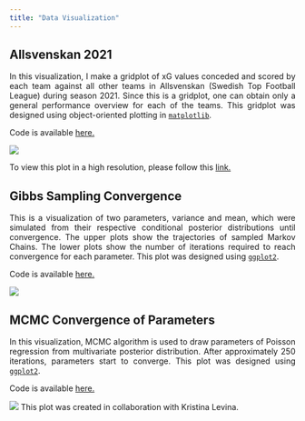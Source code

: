```yaml
---
title: "Data Visualization"
---
```

<style> body {text-align: justify} </style> <!-- Justify text. -->


## Allsvenskan 2021

In this visualization,
 I make a gridplot of xG values conceded and scored by each team against all other teams
 in Allsvenskan (Swedish Top Football League)
during season 2021. Since this is a gridplot, one can obtain only a general
performance overview for each of the teams. This gridplot was
designed using object-oriented plotting in [`matplotlib`](https://matplotlib.org/).

Code is available [here.](xG_for_against_subplots.ipynb)

![](./xg_subplots.png)

To view this plot in a high resolution,
please follow this [link.](https://raw.githubusercontent.com/faridmusayev/Swedish_Football_Analytics/main/allsvenskan/plots/xg_subplots.png)

## Gibbs Sampling Convergence
This is a visualization of two parameters, variance and mean, which
were simulated from their respective conditional posterior distributions until convergence. The upper
plots show the trajectories of sampled Markov Chains. The lower plots show the number of iterations
required to reach convergence for each parameter. This plot was designed using [`ggplot2`](https://ggplot2.tidyverse.org/).

Code is available [here.](gibbs_plot.qmd)


![](./gibbs_sampling.svg)

## MCMC Convergence of Parameters
In this visualization, MCMC algorithm is used to draw parameters of Poisson regression
from multivariate posterior distribution. After approximately 250 iterations, parameters
start to converge. This plot was designed using [`ggplot2`](https://ggplot2.tidyverse.org/).

Code is available [here.](mcmc_plot.qmd)


![](./mcmc.svg)
This plot was created in collaboration with Kristina Levina.

